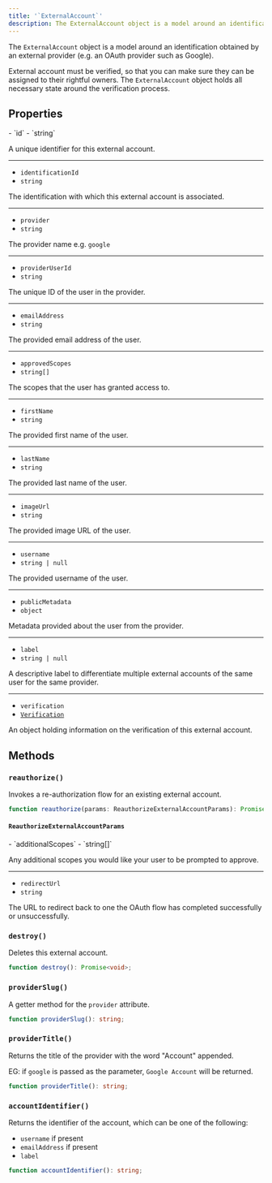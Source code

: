 ```yaml
---
title: '`ExternalAccount`'
description: The ExternalAccount object is a model around an identification obtained by an external provider (e.g. an OAuth provider such as Google).
---
```


The `ExternalAccount` object is a model around an identification obtained by an external provider (e.g. an OAuth provider such as Google).

External account must be verified, so that you can make sure they can be assigned to their rightful owners. The `ExternalAccount` object holds all necessary state around the verification process.

## Properties

<Properties>
  - `id`
  - `string`

  A unique identifier for this external account.

  ---

  - `identificationId`
  - `string`

  The identification with which this external account is associated.

  ---

  - `provider`
  - `string`

  The provider name e.g. `google`

  ---

  - `providerUserId`
  - `string`

  The unique ID of the user in the provider.

  ---

  - `emailAddress`
  - `string`

  The provided email address of the user.

  ---

  - `approvedScopes`
  - `string[]`

  The scopes that the user has granted access to.

  ---

  - `firstName`
  - `string`

  The provided first name of the user.

  ---

  - `lastName`
  - `string`

  The provided last name of the user.

  ---

  - `imageUrl`
  - `string`

  The provided image URL of the user.

  ---

  - `username`
  - `string | null`

  The provided username of the user.

  ---

  - `publicMetadata`
  - `object`

  Metadata provided about the user from the provider.

  ---

  - `label`
  - `string | null`

  A descriptive label to differentiate multiple external accounts of the same user for the same provider.

  ---

  - `verification`
  - [`Verification`](/docs/references/javascript/types/verification)

  An object holding information on the verification of this external account.
</Properties>

## Methods

### `reauthorize()`

Invokes a re-authorization flow for an existing external account.

```typescript {{ prettier: false }}
function reauthorize(params: ReauthorizeExternalAccountParams): Promise<ExternalAccount>;
```

#### `ReauthorizeExternalAccountParams`

<Properties>
  - `additionalScopes`
  - `string[]`

  Any additional scopes you would like your user to be prompted to approve.

  ---

  - `redirectUrl`
  - `string`

  The URL to redirect back to one the OAuth flow has completed successfully or unsuccessfully.
</Properties>

### `destroy()`

Deletes this external account.

```typescript {{ prettier: false }}
function destroy(): Promise<void>;
```

### `providerSlug()`

A getter method for the `provider` attribute.

```typescript {{ prettier: false }}
function providerSlug(): string;
```

### `providerTitle()`

Returns the title of the provider with the word "Account" appended.

EG: if `google` is passed as the parameter, `Google Account` will be returned.

```typescript {{ prettier: false }}
function providerTitle(): string;
```

### `accountIdentifier()`

Returns the identifier of the account, which can be one of the following:

- `username` if present
- `emailAddress` if present
- `label`

```typescript {{ prettier: false }}
function accountIdentifier(): string;
```
